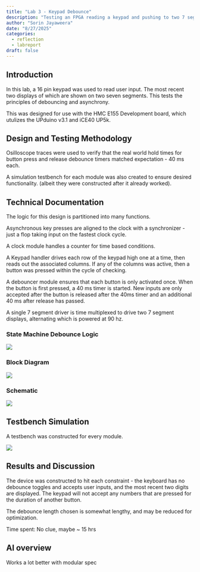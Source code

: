 ```yaml
---
title: "Lab 3 - Keypad Debounce"
description: "Testing an FPGA reading a keypad and pushing to two 7 segment displays"
author: "Sorin Jayaweera"
date: "8/27/2025"
categories:
  - reflection
  - labreport
draft: false
---
```



## Introduction

In this lab, a 16 pin keypad was used to read user input. The most recent two displays of which are shown on two seven segments. 
This tests the principles of debouncing and asynchrony. 

This was designed for use with the HMC E155 Development board, which utulizes the UPduino v3.1 and iCE40 UP5k. 

## Design and Testing Methodology

Osilloscope traces were used to verify that the real world hold times for button press and release debounce timers matched expectation - 40 ms each.

A simulation testbench for each module was also created to ensure desired functionality. (albeit they were constructed after it already worked).
 
## Technical Documentation

The logic for this design is partitioned into many functions. 

Asynchronous key presses are aligned to the clock with a synchronizer - just a flop taking input on the fastest clock cycle. 

A clock module handles a counter for time based conditions.

A Keypad handler drives each row of the keypad high one at a time, then reads out the associated columns. If any of the columns was active, then a button was pressed within the cycle of checking.

A debouncer module ensures that each button is only activated once. When the button is first pressed, a 40 ms timer is started. New inputs are only accepted after the button is released after the 40ms timer and an additional 40 ms after release has passed.

A single 7 segment driver is time multiplexed to drive two 7 segment displays, alternating which is powered at 90 hz. 

### State Machine Debounce Logic
![](/images/lab3/fsm.png) 


### Block Diagram
![](/images/lab3/block_diagram.png)

### Schematic
![](/images/lab3/schematic.png)


## Testbench Simulation
A testbench was constructed for every module.

![](/images/lab3/synchroniezerandkeypadtestbench.png)


## Results and Discussion

The device was constructed to hit each constraint - the keyboard has no debounce toggles and accepts user inputs, and the most recent two digits are displayed. The keypad will not accept any numbers that are pressed for the duration of another button.

The debounce length chosen is somewhat lengthy, and may be reduced for optimization. 

Time spent: No clue, maybe ~ 15 hrs

## AI overview

Works a lot better with modular spec